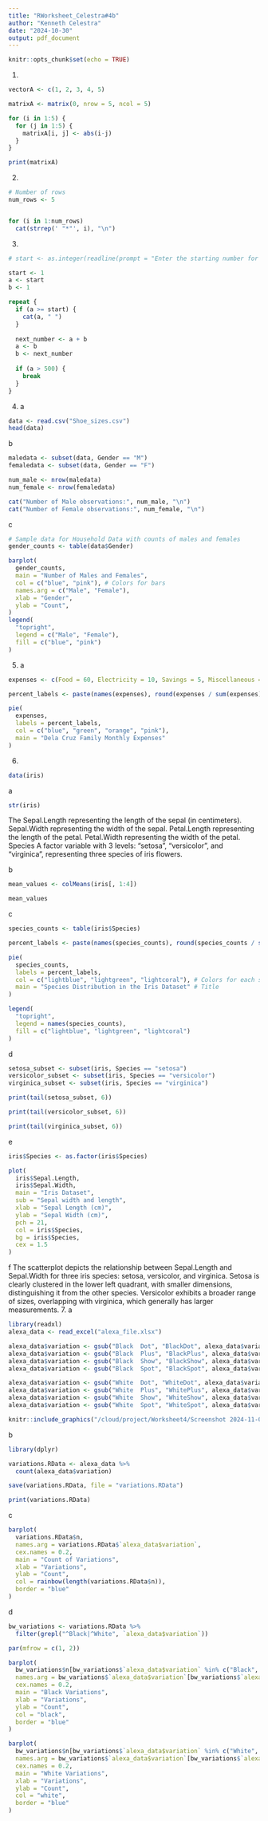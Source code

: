 ```yaml
---
title: "RWorksheet_Celestra#4b"
author: "Kenneth Celestra"
date: "2024-10-30"
output: pdf_document
---
```


```r
knitr::opts_chunk$set(echo = TRUE)
```

1.
```r
vectorA <- c(1, 2, 3, 4, 5)

matrixA <- matrix(0, nrow = 5, ncol = 5)

for (i in 1:5) {
  for (j in 1:5) {
    matrixA[i, j] <- abs(i-j)
  }
}

print(matrixA)

```
2.
```r
# Number of rows
num_rows <- 5


for (i in 1:num_rows) 
  cat(strrep(' "*"', i), "\n")


```
3.
```r
# start <- as.integer(readline(prompt = "Enter the starting number for Fibonacci sequence: "))

start <- 1
a <- start
b <- 1

repeat {
  if (a >= start) {
    cat(a, " ")
  }
  
  next_number <- a + b
  a <- b
  b <- next_number
  
  if (a > 500) {
    break
  }
}
```
4.
a
```r
data <- read.csv("Shoe_sizes.csv")
head(data)
```
b
```r
maledata <- subset(data, Gender == "M")
femaledata <- subset(data, Gender == "F")

num_male <- nrow(maledata)
num_female <- nrow(femaledata)

cat("Number of Male observations:", num_male, "\n")
cat("Number of Female observations:", num_female, "\n")

```
c
```r
# Sample data for Household Data with counts of males and females
gender_counts <- table(data$Gender)

barplot(
  gender_counts,
  main = "Number of Males and Females", 
  col = c("blue", "pink"), # Colors for bars
  names.arg = c("Male", "Female"),
  xlab = "Gender",
  ylab = "Count",
)
legend(
  "topright",
  legend = c("Male", "Female"),
  fill = c("blue", "pink")
)

```
5.
a
```r
expenses <- c(Food = 60, Electricity = 10, Savings = 5, Miscellaneous = 25)

percent_labels <- paste(names(expenses), round(expenses / sum(expenses) * 100, 1), "%")

pie(
  expenses,
  labels = percent_labels,
  col = c("blue", "green", "orange", "pink"),
  main = "Dela Cruz Family Monthly Expenses"
)

```
6.
```r
data(iris)
```
a
```r
str(iris)
```
The Sepal.Length representing the length of the sepal (in centimeters).
Sepal.Width representing the width of the sepal.
Petal.Length representing the length of the petal.
Petal.Width representing the width of the petal.
Species A factor variable with 3 levels: "setosa", "versicolor", and "virginica", representing three species of iris flowers.

b
```r
mean_values <- colMeans(iris[, 1:4])  

mean_values

```
c
```r
species_counts <- table(iris$Species)

percent_labels <- paste(names(species_counts), round(species_counts / sum(species_counts) * 100, 1), "%")

pie(
  species_counts,
  labels = percent_labels,
  col = c("lightblue", "lightgreen", "lightcoral"), # Colors for each species
  main = "Species Distribution in the Iris Dataset" # Title
)

legend(
  "topright",
  legend = names(species_counts),
  fill = c("lightblue", "lightgreen", "lightcoral")
)

```
d
```r
setosa_subset <- subset(iris, Species == "setosa")
versicolor_subset <- subset(iris, Species == "versicolor")
virginica_subset <- subset(iris, Species == "virginica")

print(tail(setosa_subset, 6))

print(tail(versicolor_subset, 6))

print(tail(virginica_subset, 6))

```
e
```r
iris$Species <- as.factor(iris$Species)

plot(
  iris$Sepal.Length,
  iris$Sepal.Width,
  main = "Iris Dataset", 
  sub = "Sepal width and length", 
  xlab = "Sepal Length (cm)",
  ylab = "Sepal Width (cm)", 
  pch = 21,
  col = iris$Species,
  bg = iris$Species, 
  cex = 1.5 
)
```
f
The scatterplot depicts the relationship between Sepal.Length and Sepal.Width for three iris species: setosa, versicolor, and virginica. Setosa is clearly clustered in the lower left quadrant, with smaller dimensions, distinguishing it from the other species. Versicolor exhibits a broader range of sizes, overlapping with virginica, which generally has larger measurements.
7.
a
```r
library(readxl)
alexa_data <- read_excel("alexa_file.xlsx")

alexa_data$variation <- gsub("Black  Dot", "BlackDot", alexa_data$variation)
alexa_data$variation <- gsub("Black  Plus", "BlackPlus", alexa_data$variation)
alexa_data$variation <- gsub("Black  Show", "BlackShow", alexa_data$variation)
alexa_data$variation <- gsub("Black  Spot", "BlackSpot", alexa_data$variation)

alexa_data$variation <- gsub("White  Dot", "WhiteDot", alexa_data$variation)
alexa_data$variation <- gsub("White  Plus", "WhitePlus", alexa_data$variation)
alexa_data$variation <- gsub("White  Show", "WhiteShow", alexa_data$variation)
alexa_data$variation <- gsub("White  Spot", "WhiteSpot", alexa_data$variation)

knitr::include_graphics("/cloud/project/Worksheet4/Screenshot 2024-11-02 153147.png")
```
b
```r
library(dplyr)

variations.RData <- alexa_data %>%
  count(alexa_data$variation)

save(variations.RData, file = "variations.RData")

print(variations.RData)


```
c
```r
barplot(
  variations.RData$n, 
  names.arg = variations.RData$`alexa_data$variation`, 
  cex.names = 0.2,
  main = "Count of Variations",         
  xlab = "Variations",                   
  ylab = "Count",                       
  col = rainbow(length(variations.RData$n)),  
  border = "blue"                        
)

```
d
```r
bw_variations <- variations.RData %>%
  filter(grepl("^Black|^White", `alexa_data$variation`))

par(mfrow = c(1, 2))

barplot(
  bw_variations$n[bw_variations$`alexa_data$variation` %in% c("Black", "BlackPlus", "BlackShow", "BlackSpot", "BlackDot")], 
  names.arg = bw_variations$`alexa_data$variation`[bw_variations$`alexa_data$variation` %in% c("Black", "BlackPlus", "BlackShow", "BlackSpot", "BlackDot")], 
  cex.names = 0.2,
  main = "Black Variations",         
  xlab = "Variations",                    
  ylab = "Count",                             
  col = "black",
  border = "blue"
)

barplot(
  bw_variations$n[bw_variations$`alexa_data$variation` %in% c("White", "WhitePlus", "WhiteShow", "WhiteSpot", "WhiteDot")], 
  names.arg = bw_variations$`alexa_data$variation`[bw_variations$`alexa_data$variation` %in% c("White", "WhitePlus", "WhiteShow", "WhiteSpot", "WhiteDot")], 
  cex.names = 0.2,
  main = "White Variations",         
  xlab = "Variations",                        
  ylab = "Count",                              
  col = "white",                              
  border = "blue"                           
)

```

